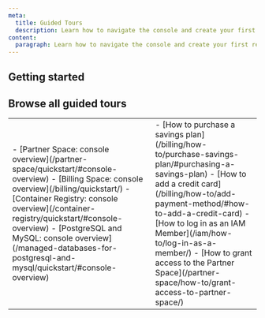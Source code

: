 ```yaml
---
meta:
  title: Guided Tours
  description: Learn how to navigate the console and create your first resources.
content:
  paragraph: Learn how to navigate the console and create your first resources.
---
```


<ProductHeader
  productName="Guided Tours"
  productLogo="generic"
  description="Learn how to navigate the console and create your first resources with our guided tours."
/>

## Getting started

<Grid>
    <DefaultCard 
      title="Scaleway console tour"
      description="Have an overview of our console."
      url="/account/quickstart/#console-overview"
      label="Follow tour"
    />
    <DefaultCard 
      title="Adding a credit card"
      description="Learn how add a credit card to your account"
      url="/billing/how-to/add-payment-method/#how-to-add-a-credit-card"
      label="Follow tour"
    />
    <DefaultCard 
      title="Log in as an IAM Member"
      description="Learn how to use our dedicated login process for Members"
      url="/iam/how-to/log-in-as-a-member/"
      label="Follow tour"
    />
</Grid>


## Browse all guided tours

<table>
  <tr>
    <td>
      - [Partner Space: console overview](/partner-space/quickstart/#console-overview)
      - [Billing Space: console overview](/billing/quickstart/)
      - [Container Registry: console overview](/container-registry/quickstart/#console-overview)
      - [PostgreSQL and MySQL: console overview](/managed-databases-for-postgresql-and-mysql/quickstart/#console-overview)
    </td>
    <td>
      - [How to purchase a savings plan](/billing/how-to/purchase-savings-plan/#purchasing-a-savings-plan)
      - [How to add a credit card](/billing/how-to/add-payment-method/#how-to-add-a-credit-card)
      - [How to log in as an IAM Member](/iam/how-to/log-in-as-a-member/)
      - [How to grant access to the Partner Space](/partner-space/how-to/grant-access-to-partner-space/)
    </td>
  </tr>
</table>